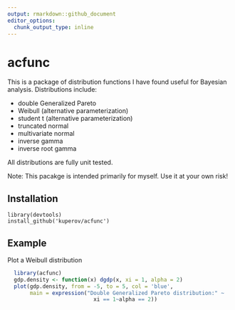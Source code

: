 ```yaml
---
output: rmarkdown::github_document
editor_options: 
  chunk_output_type: inline
---
```

acfunc
======

This is a package of distribution functions I have found useful for
Bayesian analysis. Distributions include:

  * double Generalized Pareto
  * Weibull (alternative parameterization)
  * student t (alternative parameterization)
  * truncated normal
  * multivariate normal
  * inverse gamma
  * inverse root gamma

All distributions are fully unit tested.

Note: This pacakge is intended primarily for myself. Use it at your own risk!

Installation
------------

    library(devtools)
    install_github('kuperov/acfunc')

Example
-------

Plot a Weibull distribution

```r
  library(acfunc)
  gdp.density <- function(x) dgdp(x, xi = 1, alpha = 2)
  plot(gdp.density, from = -5, to = 5, col = 'blue',
       main = expression("Double Generalized Pareto distribution:" ~
                           xi == 1~alpha == 2))
```

